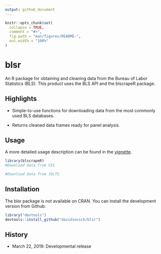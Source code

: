 ```yaml
---
output: github_document
---
```


<!-- README.md is generated from README.Rmd. Please edit that file -->

```r
knitr::opts_chunk$set(
  collapse = TRUE,
  comment = "#>",
  fig.path = "man/figures/README-",
  out.width = "100%"
)
```
# blsr

An R package for obtaining and cleaning data from the Bureau of Labor Statistics (BLS). This product uses the BLS API and the blscrapeR package.  

## Highlights

- Simple-to-use functions for downloading data from the most commonly used BLS databases.

- Returns cleaned data frames ready for panel analysis. 

## Usage

A more detailed usage description can be found in the [vignette](www.davidsovich.com). 

```r
library(blscrapeR)
#Download data from CES

#Download data from JOLTS

```

## Installation

The blsr package is not available on CRAN. You can install the development version from Github:

```r
library("devtools")
devtools::install_github("davidsovich/blsr")
```

## History

- March 22, 2019: Developmental release
